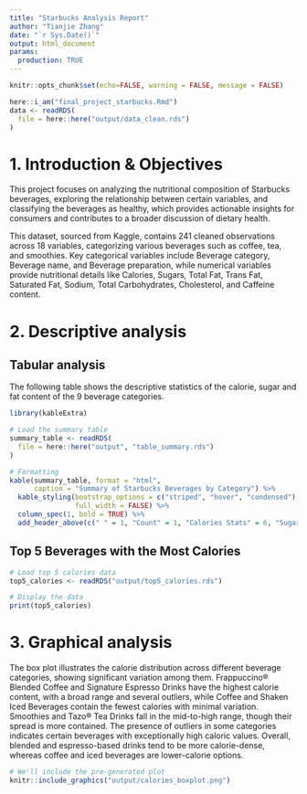 ```yaml
---
title: "Starbucks Analysis Report"
author: "Tianjie Zhang"
date: "`r Sys.Date()`"
output: html_document
params:
  production: TRUE
---
```


```r
knitr::opts_chunk$set(echo=FALSE, warning = FALSE, message = FALSE)
```

```r
here::i_am("final_project_starbucks.Rmd")
data <- readRDS(
  file = here::here("output/data_clean.rds")
)
```

# 1. Introduction & Objectives

This project focuses on analyzing the nutritional composition of Starbucks beverages, exploring the relationship between certain variables, and classifying the beverages as healthy, which provides actionable insights for consumers and contributes to a broader discussion of dietary health.

This dataset, sourced from Kaggle, contains 241 cleaned observations across 18 variables, categorizing various beverages such as coffee, tea, and smoothies. Key categorical variables include Beverage category, Beverage name, and Beverage preparation, while numerical variables provide nutritional details like Calories, Sugars, Total Fat, Trans Fat, Saturated Fat, Sodium, Total Carbohydrates, Cholesterol, and Caffeine content.

# 2. Descriptive analysis

## Tabular analysis

The following table shows the descriptive statistics of the calorie, sugar and fat content of the 9 beverage categories.

```r
library(kableExtra)

# Load the summary table
summary_table <- readRDS(
  file = here::here("output", "table_summary.rds")
)

# Formatting
kable(summary_table, format = "html", 
      caption = "Summary of Starbucks Beverages by Category") %>%
  kable_styling(bootstrap_options = c("striped", "hover", "condensed"),
                full_width = FALSE) %>%
  column_spec(1, bold = TRUE) %>%
  add_header_above(c(" " = 1, "Count" = 1, "Calories Stats" = 6, "Sugar Stats" = 6, "Fat Stats" = 6))
```

## Top 5 Beverages with the Most Calories

```r
# Load top 5 calories data
top5_calories <- readRDS("output/top5_calories.rds")

# Display the data
print(top5_calories)
```

# 3. Graphical analysis

The box plot illustrates the calorie distribution across different beverage categories, showing significant variation among them. Frappuccino® Blended Coffee and Signature Espresso Drinks have the highest calorie content, with a broad range and several outliers, while Coffee and Shaken Iced Beverages contain the fewest calories with minimal variation. Smoothies and Tazo® Tea Drinks fall in the mid-to-high range, though their spread is more contained. The presence of outliers in some categories indicates certain beverages with exceptionally high caloric values. Overall, blended and espresso-based drinks tend to be more calorie-dense, whereas coffee and iced beverages are lower-calorie options.

```r
# We'll include the pre-generated plot
knitr::include_graphics("output/calories_boxplot.png")
```
